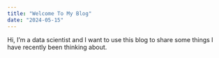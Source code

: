 ```yaml
---
title: "Welcome To My Blog"
date: "2024-05-15"
---
```


Hi, I'm a data scientist and I want to use this blog to share some things I have
recently been thinking about.